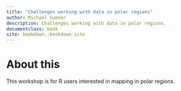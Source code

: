 ```yaml
---
title: "Challenges working with data in polar regions"
author: Michael Sumner
description: Challenges working with data in polar regions. 
documentclass: book
site: bookdown::bookdown_site
---
```


# About this

This workshop is for R users interested in mapping in polar regions. 
